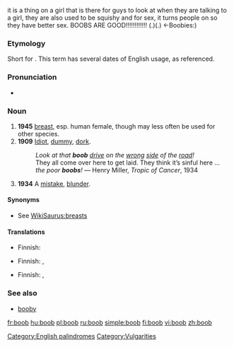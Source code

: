it is a thing on a girl that is there for guys to look at when they are talking to a girl, they are also used to be squishy and for sex, it turns people on so they have better sex. BOOBS ARE GOOD!!!!!!!!!!!!     (.)(.) <-Boobies:)
[[Category:English palindromes]]
{{rfc|dates in sense line ???}}

===Etymology===
Short for {{term|booby}}. This term has several dates of English usage, as referenced.

===Pronunciation===
*{{rhymes|uːb}}

===Noun===
{{en-noun}}

# '''1945''' {{slang}} [[breast]], esp. human female, though may less often be used for other species.
# '''1909''' {{pejorative}} [[idiot|Idiot]], [[dummy]], [[dork]].
#: ''Look at that '''boob''' [[drive]] on the [[wrong]] [[side]] of the [[road]]!''
#: They all come over here to get laid. They think it’s sinful here ... ''the poor '''boobs'''!'' &mdash; Henry Miller, ''Tropic of Cancer'', 1934
# '''1934''' {{British}} A [[mistake]], [[blunder]].

====Synonyms====
*{{sense|a woman’s breast}} See [[WikiSaurus:breasts]]

====Translations====
{{trans-top|breast}}
* Finnish: {{t+|fi|tissi}}
{{trans-mid}}
{{trans-bottom}}

{{trans-top|idiot}}
* Finnish: {{t+|fi|torvi}}, {{t|fi|tohelo}}
{{trans-mid}}
{{trans-bottom}}

{{trans-top|mistake}}
* Finnish: {{t+|fi|moka}}, {{t|fi|munaus}}
{{trans-mid}}
{{trans-bottom}}

===See also===
*[[booby]]

[[Category:Vulgarities]]

[[fr:boob]]
[[hu:boob]]
[[pl:boob]]
[[ru:boob]]
[[simple:boob]]
[[fi:boob]]
[[vi:boob]]
[[zh:boob]]